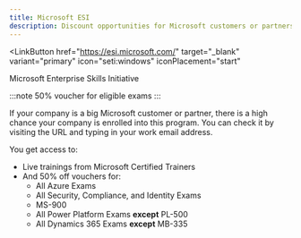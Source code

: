 ```yaml
---
title: Microsoft ESI
description: Discount opportunities for Microsoft customers or partners
---
```


<LinkButton
  href="https://esi.microsoft.com/" target="_blank"
  variant="primary"
  icon="seti:windows"
  iconPlacement="start"
>
  Microsoft Enterprise Skills Initiative
</LinkButton>

:::note
50% voucher for eligible exams
:::

If your company is a big Microsoft customer or partner, there is a high chance your company is enrolled into this program. You can check it by visiting the URL and typing in your work email address. 

You get access to:
- Live trainings from Microsoft Certified Trainers
- And 50% off vouchers for:
  - All Azure Exams
  - All Security, Compliance, and Identity Exams
  - MS-900
  - All Power Platform Exams **except** PL-500
  - All Dynamics 365 Exams **except** MB-335
